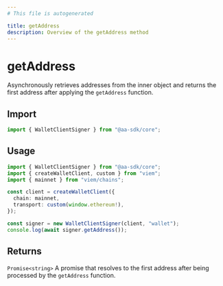 ```yaml
---
# This file is autogenerated

title: getAddress
description: Overview of the getAddress method
---
```


# getAddress

Asynchronously retrieves addresses from the inner object and returns the first address after applying the `getAddress` function.

## Import

```ts
import { WalletClientSigner } from "@aa-sdk/core";
```

## Usage

```ts
import { WalletClientSigner } from "@aa-sdk/core";
import { createWalletClient, custom } from "viem";
import { mainnet } from "viem/chains";

const client = createWalletClient({
  chain: mainnet,
  transport: custom(window.ethereum!),
});

const signer = new WalletClientSigner(client, "wallet");
console.log(await signer.getAddress());
```

## Returns

`Promise<string>`
A promise that resolves to the first address after being processed by the `getAddress` function.

